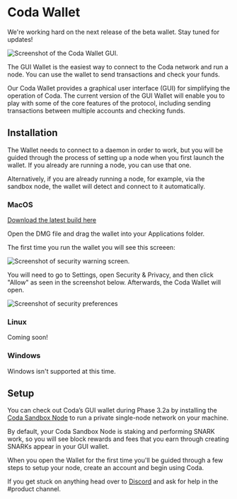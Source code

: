
# Coda Wallet

<Alert>

We're working hard on the next release of the beta wallet. Stay tuned for updates!

</Alert>

![Screenshot of the Coda Wallet GUI.](/static/img/coda-wallet.png)

The GUI Wallet is the easiest way to connect to the Coda network and run a node. You can use the wallet to send transactions and check your funds.

Our Coda Wallet provides a graphical user interface (GUI) for simplifying the operation of Coda. The current version of the GUI Wallet will enable you to play with some of the core features of the protocol, including sending transactions between multiple accounts and checking funds.

## Installation

The Wallet needs to connect to a daemon in order to work, but you will be guided through the process of setting up a node when you first launch the wallet. If you already are running a node, you can use that one.

Alternatively, if you are already running a node, for example, via the sandbox node, the wallet will detect and connect to it automatically.

### MacOS

[Download the latest build here](https://github.com/CodaProtocol/coda/releases/download/untagged-024f60e6355509f07beb/CodaWallet-0.1.2.dmg)

Open the DMG file and drag the wallet into your Applications folder.

The first time you run the wallet you will see this screeen:

![Screenshot of security warning screen.](/static/img/coda-wallet-security-warn.png)

You will need to go to Settings, open Security & Privacy, and then click "Allow" as seen in the screenshot below. Afterwards, the Coda Wallet will open.

![Screenshot of security preferences](/static/img/coda-wallet-security-preferences.png)

### Linux

Coming soon!

### Windows

Windows isn't supported at this time.

## Setup

You can check out Coda’s GUI wallet during Phase 3.2a by installing the [Coda Sandbox Node](/docs/developers/sandbox-container) to run a private single-node network on your machine.

By default, your Coda Sandbox Node is staking and performing SNARK work, so you will see block rewards and fees that you earn through creating SNARKs appear in your GUI wallet.

When you open the Wallet for the first time you'll be guided through a few steps to setup your node, create an account and begin using Coda.

If you get stuck on anything head over to [Discord](https://bit.ly/CodaDiscord) and ask for help in the #product channel.
